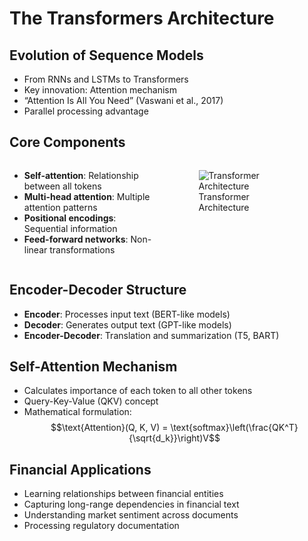 # The Transformers Architecture

## Evolution of Sequence Models

- From RNNs and LSTMs to Transformers
- Key innovation: Attention mechanism
- "Attention Is All You Need" (Vaswani et al., 2017)
- Parallel processing advantage

## Core Components

:::: {.columns}

::: {.column width="50%"}
- **Self-attention**: Relationship between all tokens
- **Multi-head attention**: Multiple attention patterns
- **Positional encodings**: Sequential information
- **Feed-forward networks**: Non-linear transformations
:::

::: {.column width="50%"}
![Transformer Architecture](images/transformer_architecture_placeholder.png)
:::

::::

## Encoder-Decoder Structure

- **Encoder**: Processes input text (BERT-like models)
- **Decoder**: Generates output text (GPT-like models)
- **Encoder-Decoder**: Translation and summarization (T5, BART)

## Self-Attention Mechanism

- Calculates importance of each token to all other tokens
- Query-Key-Value (QKV) concept
- Mathematical formulation:
  $$\text{Attention}(Q, K, V) = \text{softmax}\left(\frac{QK^T}{\sqrt{d_k}}\right)V$$

## Financial Applications

- Learning relationships between financial entities
- Capturing long-range dependencies in financial text
- Understanding market sentiment across documents
- Processing regulatory documentation